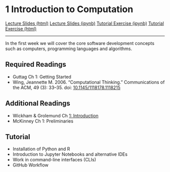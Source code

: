 # 1 Introduction to Computation

<div id="buttons">
<a class="btn btn-primary btn-lg" role="button" href="lectures/01b_week.html">Lecture Slides (html)</a>
<a class="btn btn-secondary btn-lg" role="button" href="https://github.com/ASDS-TCD/POP77001_Computer_Programming_2022/blob/main/lectures/01b_week.ipynb">Lecture Slides (ipynb)</a>
<a class="btn btn-success btn-lg" role="button" href="https://github.com/ASDS-TCD/POP77001_Computer_Programming_2022/blob/main/tutorials/01_week.ipynb">Tutorial Exercise (ipynb)</a>
<a class="btn btn-secondary btn-lg" role="button" href="tutorials/01_week.html">Tutorial Exercise (html)</a>
</div>
---

In the first week we will cover the core software development concepts such as computers, programming languages and algorithms.

## Required Readings

- Guttag Ch 1: Getting Started
- Wing, Jeannette M. 2006. "Computational Thinking." Communications of the ACM, 49 (3): 33–35. doi: [10.1145/1118178.1118215](https://doi.org/10.1145/1118178.1118215)

## Additional Readings

- Wickham & Grolemund Ch [1: Introduction](https://r4ds.hadley.nz/intro.html)
- McKinney Ch 1: Preliminaries

## Tutorial

- Installation of Python and R
- Introduction to Jupyter Notebooks and alternative IDEs
- Work in command-line interfaces (CLIs)
- GitHub Workflow
